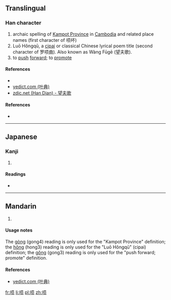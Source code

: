 {{also|嗊}}
==Translingual==

===Han character===
{{Han char|rn=30|rad=口|as=07|sn=10|four=|canj=口一月人 (RMBO)}}

# archaic spelling of [[w:Kampot Province|Kampot Province]] in [[Cambodia]] and related place names (first character of 唝吥)
# Luō Hǒngqū, a [[w:Ci (poetry)|cipai]] or classical Chinese lyrical poem title (second character of 罗唝曲). Also known as Wàng Fūgē (望夫歌).
# to [[push]] [[forward]]; to [[promote]]

====References====
* {{Han ref|kx=0202.140|dkj=04058|dj=0424.370|hdz=10664.120|uh=55CA|ud=21962|bh=DCCF|bd=56527}}
*[http://yedict.com/htm/55/551D.htm yedict.com (叶典)]
*[http://www.zdic.net/c/b/8d/157962.htm zdic.net (Han Dian) - 望夫歌]

====References====
* {{Han ref|kx=0193.051|hdz=10624.160|uh=551D|ud=21789}}

----

==Japanese==

===Kanji===
{{ja-kanji|grade=|rs=口07}}

# {{defn|lang=ja|sort=口07}}

====Readings====
* {{ja-readings|on=[[こう]] (kō), [[く]] (ku)|kun=}}

----

==Mandarin==

{{cmn-hanzi|tra=嗊|pin=[[gòng]] ([[gong4]]), [[hǒng]] ([[hong3]]), [[gǒng]] ([[gong3]])|wg=kung<sup>4</sup>, hung<sup>3</sup>, kung<sup>3</sup>}}

# {{defn|lang=cmn|sort=口10}}

====Usage notes====
The [[gòng]] (gong4) reading is only used for the "Kampot Province" definition; the [[hǒng]] (hong3) reading is only used for the "Luō Hǒngqū" (cipai) definition; the [[gǒng]] (gong3) reading is only used for the "push forward; promote" definition.

====References====
*[http://yedict.com/htm/55/551D.htm yedict.com (叶典)]

[[fr:唝]]
[[li:唝]]
[[pl:唝]]
[[zh:唝]]